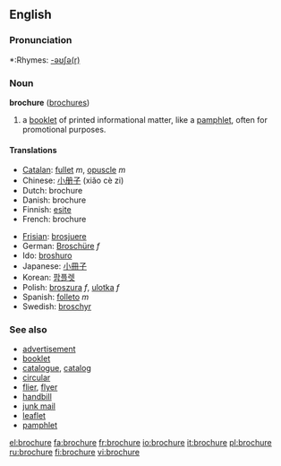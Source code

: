 ==English==

===Pronunciation===
*:Rhymes: [[Rhymes:English:-əʊʃə(r)|-əʊʃə(r)]]

=== Noun ===
'''brochure''' ([[brochures]])

#a [[booklet]] of printed informational matter, like a [[pamphlet]], often for promotional purposes.

====Translations====
{{top}}
*[[Catalan]]: [[fullet]] ''m'', [[opuscle]] ''m''
*Chinese: [[小册子]] (xiǎo cè zi)
*Dutch: brochure
*Danish: brochure
*Finnish: [[esite]]
*French: brochure
{{mid}}
*[[Frisian]]: [[brosjuere]]
*German: [[Broschüre]] ''f''
*Ido: [[broshuro]]
*Japanese: [[小冊子]]
*Korean: [[팜플렛]]
*Polish: [[broszura]] ''f'', [[ulotka]] ''f''
*Spanish: [[folleto]] ''m''
*Swedish: [[broschyr]]
{{bottom}}

===See also===
*[[advertisement]]
*[[booklet]]
*[[catalogue]], [[catalog]]
*[[circular]]
*[[flier]], [[flyer]]
*[[handbill]]
*[[junk mail]]
*[[leaflet]]
*[[pamphlet]]

[[el:brochure]]
[[fa:brochure]]
[[fr:brochure]]
[[io:brochure]]
[[it:brochure]]
[[pl:brochure]]
[[ru:brochure]]
[[fi:brochure]]
[[vi:brochure]]